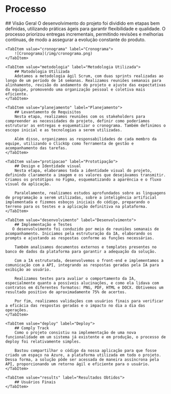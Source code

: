
# Processo 

<Tabs>
    <TabItem value="visaoGeral" label="Visão Geral">
        ## Visão Geral
        O desenvolvimento do projeto foi dividido em etapas bem definidas, utilizando práticas ágeis para garantir flexibilidade e qualidade. O processo priorizou entregas incrementais, permitindo revisões e melhorias contínuas, de modo a assegurar a evolução constante do produto.
    </TabItem>

    <TabItem value="cronograma" label="Cronograma">
        ![Cronograma](/img/cronograma.png)
    </TabItem>

    <TabItem value="metodologia" label="Metodologia Utilizada">
        ## Matodologia Utilizada
        Adotamos a metodologia ágil Scrum, com duas sprints realizadas ao longo de um período de 14 semanas. Realizamos reuniões semanais para alinhamento, revisão do andamento do projeto e ajuste das expectativas da equipe, promovendo uma organização pessoal e coletiva mais eficiente.
    </TabItem>

    <TabItem value="planejamento" label="Planejamento">
        ## Levantamento de Requisitos
        Nesta etapa, realizamos reuniões com os stakeholders para compreender as necessidades do projeto, definir como poderíamos estruturar as entregas e esquematizar o cronograma. Também definimos o escopo inicial e as tecnologias a serem utilizadas. 

        Além disso, organizamos as responsabilidades de cada membro da equipe, utilizando o ClickUp como ferramenta de gestão e acompanhamento das tarefas.
    </TabItem>

    <TabItem value="protipacao" label="Prototipação">
        ## Design e Identidade visual
        Nesta etapa, elaboramos toda a identidade visual do projeto, definindo claramente a imagem e os valores que desejávamos transmitir. Criamos os protótipos no Figma, esquematizando a aparência e o fluxo visual da aplicação.

        Paralelamente, realizamos estudos aprofundados sobre as linguagens de programação a serem utilizadas, sobre a inteligência artificial implementada e fizemos esboços iniciais do código, preparando o terreno para os testes e a aplicação definitiva na plataforma.
    </TabItem>

    <TabItem value="desenvolvimento" label="Desenvolvimento">
        ## Implementação e Testes
       O desenvolvimento foi conduzido por meio de reuniões semanais de acompanhamento. Iniciamos pela estruturação da IA, elaborando os prompts e ajustando as respostas conforme as funções necessárias. 

        Também analisamos documentos externos e templates presentes no banco de dados da plataforma para garantir a adequação da solução.

        Com a IA estruturada, desenvolvemos o front-end e implementamos a comunicação com a API, integrando as respostas geradas pela IA para exibição ao usuário.

        Realizamos testes para avaliar o comportamento da IA, especialmente quanto a possíveis alucinações, e como ela lidava com contratos em diferentes formatos: PNG, PDF, HTML e DOCX. Obtivemos um resultado positivo de aproximadamente 75% de acertos.

        Por fim, realizamos validações com usuários finais para verificar a eficácia das respostas geradas e o impacto no dia a dia das operações.
    </TabItem>

    <TabItem value="deploy" label="Deploy">
        ## Comply Track
        Como o projeto consistiu na implementação de uma nova funcionalidade em um sistema já existente e em produção, o processo de deploy foi relativamente simples.

        Bastou compartilhar o código da nossa aplicação para que fosse criado um espaço na Azure, a plataforma utilizada em todo o projeto. Dessa forma, a solução pôde ser acessada de maneira assíncrona pela API, proporcionando um retorno ágil e eficiente para o usuário.
    </TabItem>

    <TabItem value="results" label="Resultados Obtidos">
        ## Usuários Finais
    </TabItem>

</Tabs>